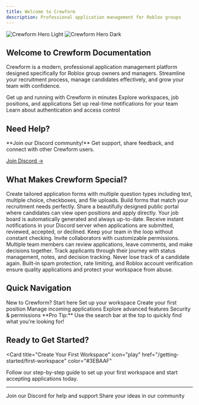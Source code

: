 ```yaml
---
title: Welcome to Crewform
description: Professional application management for Roblox groups
---
```


<img
  className="block dark:hidden"
  src="/images/hero-light.png"
  alt="Crewform Hero Light"
/>
<img
  className="hidden dark:block"
  src="/images/hero-dark.png"
  alt="Crewform Hero Dark"
/>

## Welcome to Crewform Documentation

Crewform is a modern, professional application management platform designed specifically for Roblox group owners and managers. Streamline your recruitment process, manage candidates effectively, and grow your team with confidence.

<CardGroup cols={2}>
  <Card
    title="Quick Start Guide"
    icon="rocket"
    href="/getting-started/overview"
  >
    Get up and running with Crewform in minutes
  </Card>
  <Card
    title="Core Features"
    icon="sparkles"
    href="/workspaces/workspace-setup"
  >
    Explore workspaces, job positions, and applications
  </Card>
  <Card
    title="Discord Integration"
    icon="bell"
    href="/applications/discord-webhooks"
  >
    Set up real-time notifications for your team
  </Card>
  <Card
    title="Security & Permissions"
    icon="shield"
    href="/security/authentication"
  >
    Learn about authentication and access control
  </Card>
</CardGroup>

## Need Help?

<Info>
  **Join our Discord community!** Get support, share feedback, and connect with other Crewform users.
  
  [Join Discord →](https://discord.gg/WdQYatRHeQ)
</Info>

## What Makes Crewform Special?

<AccordionGroup>
  <Accordion title="Custom Application Forms">
    Create tailored application forms with multiple question types including text, multiple choice, checkboxes, and file uploads. Build forms that match your recruitment needs perfectly.
  </Accordion>

  <Accordion title="Public Job Boards">
    Share a beautifully designed public portal where candidates can view open positions and apply directly. Your job board is automatically generated and always up-to-date.
  </Accordion>

  <Accordion title="Real-Time Discord Webhooks">
    Receive instant notifications in your Discord server when applications are submitted, reviewed, accepted, or declined. Keep your team in the loop without constant checking.
  </Accordion>

  <Accordion title="Team Collaboration">
    Invite collaborators with customizable permissions. Multiple team members can review applications, leave comments, and make decisions together.
  </Accordion>

  <Accordion title="Application Management">
    Track applicants through their journey with status management, notes, and decision tracking. Never lose track of a candidate again.
  </Accordion>

  <Accordion title="Security & Rate Limiting">
    Built-in spam protection, rate limiting, and Roblox account verification ensure quality applications and protect your workspace from abuse.
  </Accordion>
</AccordionGroup>

## Quick Navigation

<CardGroup cols={3}>
  <Card
    title="Getting Started"
    icon="flag-checkered"
    href="/getting-started/overview"
  >
    New to Crewform? Start here
  </Card>
  <Card
    title="Workspaces"
    icon="building"
    href="/workspaces/workspace-setup"
  >
    Set up your workspace
  </Card>
  <Card
    title="Job Positions"
    icon="briefcase"
    href="/job-positions/creating-positions"
  >
    Create your first position
  </Card>
  <Card
    title="Applications"
    icon="file-text"
    href="/applications/application-flow"
  >
    Manage incoming applications
  </Card>
  <Card
    title="Features"
    icon="zap"
    href="/features/public-job-board"
  >
    Explore advanced features
  </Card>
  <Card
    title="Security"
    icon="lock"
    href="/security/authentication"
  >
    Security & permissions
  </Card>
</CardGroup>

<Note>
  **Pro Tip:** Use the search bar at the top to quickly find what you're looking for!
</Note>

## Ready to Get Started?

<Card
  title="Create Your First Workspace"
  icon="play"
  href="/getting-started/first-workspace"
  color="#3EBAAF"
>
  Follow our step-by-step guide to set up your first workspace and start accepting applications today.
</Card>

---

<CardGroup cols={2}>
  <Card
    title="Need Support?"
    icon="life-ring"
    href="https://discord.gg/WdQYatRHeQ"
  >
    Join our Discord for help and support
  </Card>
  <Card
    title="Feature Request?"
    icon="lightbulb"
    href="https://discord.gg/WdQYatRHeQ"
  >
    Share your ideas in our community
  </Card>
</CardGroup>
